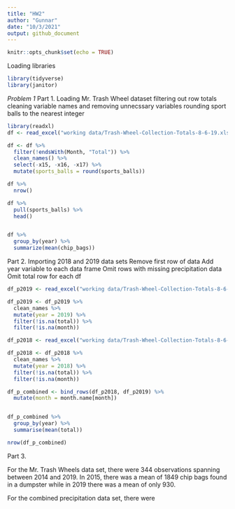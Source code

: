 ```yaml
---
title: "HW2"
author: "Gunnar"
date: "10/3/2021"
output: github_document
---
```


```r
knitr::opts_chunk$set(echo = TRUE)
```
Loading libraries
```r
library(tidyverse)
library(janitor)
```

_Problem 1_
Part 1. 
Loading Mr. Trash Wheel dataset
filtering out row totals
cleaning variable names and removing unnecssary variables
rounding sport balls to the nearest integer
```r
library(readxl)
df <- read_excel("working data/Trash-Wheel-Collection-Totals-8-6-19.xlsx", sheet = "Mr. Trash Wheel")

df <- df %>%
  filter(!endsWith(Month, "Total")) %>%
  clean_names() %>%
  select(-x15, -x16, -x17) %>%
  mutate(sports_balls = round(sports_balls))

df %>%
  nrow()

df %>%
  pull(sports_balls) %>%
  head()


df %>%
  group_by(year) %>%
  summarize(mean(chip_bags))

```


Part 2. 
Importing 2018 and 2019 data sets
Remove first row of data
Add year variable to each data frame
Omit rows with missing precipitation data
Omit total row for each df
```r
df_p2019 <- read_excel("working data/Trash-Wheel-Collection-Totals-8-6-19.xlsx", sheet = "2019 Precipitation", skip = 1)

df_p2019 <- df_p2019 %>%
  clean_names %>%
  mutate(year = 2019) %>%
  filter(!is.na(total)) %>%
  filter(!is.na(month))

df_p2018 <- read_excel("working data/Trash-Wheel-Collection-Totals-8-6-19.xlsx", sheet = "2018 Precipitation", skip = 1)  

df_p2018 <- df_p2018 %>%
  clean_names %>%
  mutate(year = 2018) %>%
  filter(!is.na(total)) %>%
  filter(!is.na(month))

df_p_combined <- bind_rows(df_p2018, df_p2019) %>%
  mutate(month = month.name[month])


df_p_combined %>%
  group_by(year) %>%
  summarise(mean(total))

nrow(df_p_combined)

```

Part 3. 

For the Mr. Trash Wheels data set, there were 344 observations spanning between 2014 and 2019. In 2015, there was a mean of 1849 chip bags found in a dumpster while in 2019 there was a mean of only 930. 

For the combined precipitation data set, there were 